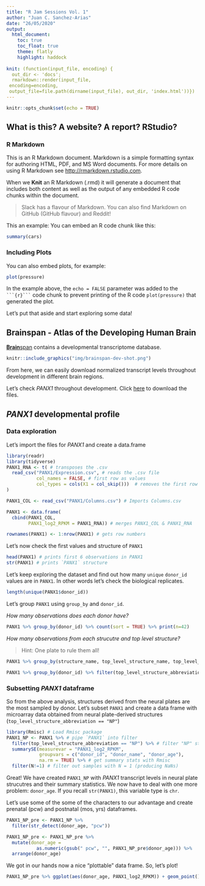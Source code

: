 ```yaml
---
title: "R Jam Sessions Vol. 1"
author: "Juan C. Sanchez-Arias"
date: "26/05/2020"
output: 
  html_document:
    toc: true
    toc_float: true
    theme: flatly
    highlight: haddock
  
knit: (function(input_file, encoding) {
  out_dir <- 'docs';
  rmarkdown::render(input_file,
 encoding=encoding,
 output_file=file.path(dirname(input_file), out_dir, 'index.html'))})
---
```


```r
knitr::opts_chunk$set(echo = TRUE)
```

## What is this? A website? A report? RStudio? {.tabset}

### R Markdown 

This is an R Markdown document. Markdown is a simple formatting syntax for authoring HTML, PDF, and MS Word documents. For more details on using R Markdown see <http://rmarkdown.rstudio.com>.

When we **Knit** an R Markdown (.rmd) it will generate a document that includes both content as well as the output of any embedded R code chunks within the document.

> Slack has a flavour of Markdown. You can also find Markdown on GitHub (GitHub flavour) and Reddit!

This an example: You can embed an R code chunk like this:

```r
summary(cars)
```

### Including Plots

You can also embed plots, for example:

```r
plot(pressure)
```

In the example above, the `echo = FALSE` parameter was added to the ` ```{r}``` ` code chunk to prevent printing of the R code `plot(pressure)` that generated the plot.

Let's put that aside and start exploring some data!

## **Brain**span - Atlas of the Developing Human Brain

[**Brain**span](http://www.brainspan.org/static/home) contains a developmental transcriptome database.

```r
knitr::include_graphics("img/brainspan-dev-shot.png")
```
From here, we can easily download normalized transcript levels throughout development in different brain regions.

Let's check *PANX1* throughout development. Click [here](https://github.com/juansamdphd/rjam/tree/master/PANX1) to download the files.

## *PANX1* developmental profile

### Data exploration

Let's import the files for *PANX1* and create a data.frame

```r
library(readr)
library(tidyverse)
PANX1_RNA <- t( # transposes the .csv
  read_csv("PANX1/Expression.csv", # reads the .csv file
           col_names = FALSE, # first row as values 
           col_types = cols(X1 = col_skip()))  # removes the first row
)

PANX1_COL <- read_csv("PANX1/Columns.csv") # Imports Columns.csv

PANX1 <- data.frame(
  cbind(PANX1_COL, 
        PANX1_log2_RPKM = PANX1_RNA)) # merges PANX1_COL & PANX1_RNA 

rownames(PANX1) <- 1:nrow(PANX1) # gets row numbers
```
Let's now check the first values and structure of `PANX1`
```r
head(PANX1) # prints first 6 observations in PANX1
str(PANX1) # prints `PANX1` structure
```

Let's keep exploring the dataset and find out how many `unique` `donor_id` values are in `PANX1`. In other words let's check the biological replicates.

```r
length(unique(PANX1$donor_id))
```

Let's group `PANX1` using `group_by` and `donor_id`. 

*How many observations does each donor have?*

```r
PANX1 %>% group_by(donor_id) %>% count(sort = TRUE) %>% print(n=42)
```
*How many observations from each strucutre and top level structure?*

> Hint: One plate to rule them all!

```r
PANX1 %>% group_by(structure_name, top_level_structure_name, top_level_structure_abbreviation) %>% count(sort = TRUE) %>% print(n = 26)

PANX1 %>% group_by(donor_id) %>% filter(top_level_structure_abbreviation == "NP") %>% count(sort = TRUE) %>% print(n=42)
```

### Subsetting *PANX1* dataframe

So from the above analysis, structures derived from the neural plates are the most sampled by donor. Let's subset `PANX1` and create a data frame with microarray data obtained from neural plate-derived structures (`top_level_structure_abbreviation == "NP"`)

```r
library(Rmisc) # Load Rmisc package
PANX1_NP <- PANX1 %>% # pipe `PANX1` into filter
  filter(top_level_structure_abbreviation == "NP") %>% # filter "NP" structures
  summarySE(measurevar = "PANX1_log2_RPKM", 
            groupvars = c("donor_id", "donor_name", "donor_age"),
            na.rm = TRUE) %>% # get summary stats with Rmisc
  filter(N!=1) # filter out samples with N = 1 (producing NaNs)
```

Great! We have created `PANX1_NP` with *PANX1* transcript levels in neural plate strucutres and their summary statistics. We now have to deal with one more problem: `donor_age`. If you recall `str(PANX1)`, this variable type is `chr`. 

Let's use some of the some of the characters to our advantage and create prenatal (pcw) and postnatal (mos, yrs) dataframes.

```r
PANX1_NP_pre <- PANX1_NP %>% 
  filter(str_detect(donor_age, "pcw"))

PANX1_NP_pre <- PANX1_NP_pre %>% 
  mutate(donor_age = 
           as.numeric(gsub(" pcw", "", PANX1_NP_pre$donor_age))) %>%
  arrange(donor_age)
```

We got in our hands now a nice "plottable" data frame. So, let's plot!
```r
PANX1_NP_pre %>% ggplot(aes(donor_age, PANX1_log2_RPKM)) + geom_point() + geom_smooth(fill = "blue", alpha = 0.2) + scale_x_continuous("Postconception weeks (pcw)", limits = c(7,38), breaks = seq(from = 8, to = 38, by = 2)) + ylab("mRNA (log2 RPKM)") + ggtitle("Panx1") + theme(plot.title = element_text(hjust = 0.5)) + ylim(0,6.5) + theme_bw()
```
